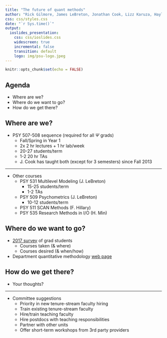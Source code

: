 ```yaml
---
title: "The future of quant methods"
author: "Rick Gilmore, James LeBreton, Jonathan Cook, Lizz Karuza, Haylee Min"
css: css/styles.css
date: "`r Sys.time()`"
output:
  ioslides_presentation:
    css: css/ioslides.css
    widescreen: true
    incremental: false
    transition: default
    logo: img/psu-logo.jpeg
---
```


```r
knitr::opts_chunk$set(echo = FALSE)
```

## Agenda

- Where are we?
- Where do we want to go?
- How do we get there?

## Where are we?

- PSY 507-508 sequence (required for all $\Psi$ grads)
    - Fall/Spring in Year 1
    - 2x 2 hr lectures + 1 hr lab/week
    - 20-27 students/term
    - 1-2 20 hr TAs
    - J. Cook has taught both (except for 3 semesters) since Fall 2013
    
---

- Other courses
    - PSY 531 Multilevel Modeling (J. LeBreton)
        - 15-25 students/term
        - 1-2 TAs
    - PSY 509 Psychometrics (J. LeBreton)
        - 10-12 students/term
    - PSY 511 SCAN Methods (F. Hillary)
    - PSY 535 Research Methods in I/O (H. Min)
        
## Where do we want to go?

- [2017 survey](https://psu-psychology.github.io/quant-meth-course-survey-2017/) of grad students
    - Courses taken (& where)
    - Courses desired (& when/how)
- Department quantitative methodology [web page](https://psych.la.psu.edu/research/quantitative-methods)

## How do we get there?

- Your thoughts?

---

- Committee suggestions
    - Priority in new tenure-stream faculty hiring
    - Train existing tenure-stream faculty
    - Hire/train teaching faculty
    - Hire postdocs with teaching responsibilities
    - Partner with other units
    - Offer short-term workshops from 3rd party providers
    